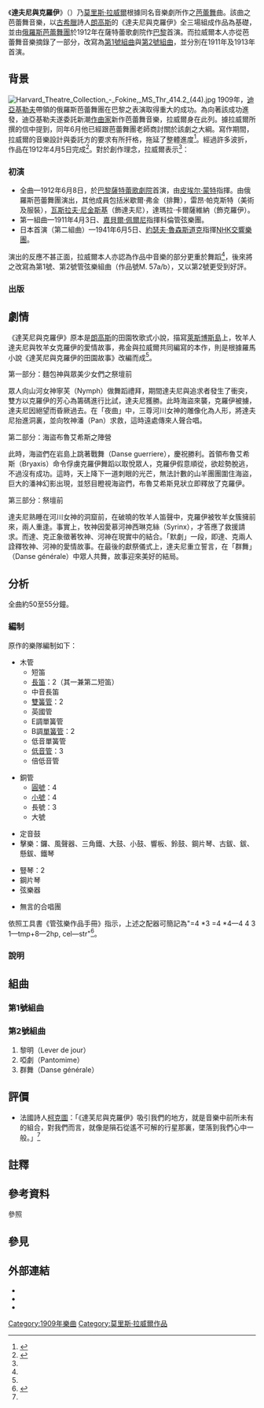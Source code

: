 {{NoteTA
|T=zh-hans:达夫尼与克罗埃;zh-hant:達夫尼與克羅伊
|1=zh-hans:达夫尼;zh-hant:達夫尼;
|2=zh-hans:克罗埃;zh-hant:克羅伊;
}}

《'''達夫尼與克羅伊'''》（{{lang-fr|''Daphnis et Chloé''}}）乃[[莫里斯·拉威爾|莫里斯·拉威爾]]根據同名音樂劇所作之[[芭蕾舞|芭蕾舞]]曲。該曲之芭蕾舞音樂，以[[古希臘|古希臘]]詩人[[朗格斯|朗高斯]]的《達夫尼與克羅伊》全三場組成作品為基礎，並由[[俄羅斯芭蕾舞團|俄羅斯芭蕾舞團]]於1912年在薩特蕾歌劇院作[[巴黎|巴黎]]首演。而拉威爾本人亦從芭蕾舞音樂摘錄了一部分，改寫為[[達夫尼與克羅伊#第1號組曲|第1號組曲]]與[[達夫尼與克羅伊#第2號組曲|第2號組曲]]，並分別在1911年及1913年首演。

== 背景 ==
[[File:Harvard_Theatre_Collection_-_Fokine,_MS_Thr_414.2_(44).jpg|thumb]]
1909年，[[谢尔盖·达基列夫|迪亞基勒夫]]帶領的俄羅斯芭蕾舞團在巴黎之表演取得重大的成功。為向著該成功進發，迪亞基勒夫遂委託新潮[[作曲家|作曲家]]新作芭蕾舞音樂，拉威爾身在此列。據拉威爾所撰的信中提到，同年6月他已經跟芭蕾舞團老師{{link-en|米歇爾·弗金|Michel Fokine}}商討關於該劇之大綱。寫作期間，拉威爾的音樂設計與委託方的要求有所扞格，拖延了整體進度<ref name=koong>{{Cite web|title=拉威爾的《達夫尼與克羅埃組曲》|url=http://blog.udn.com/cherylcshome/1650761|accessdate=2021-01-29|date=2008-02-27}}</ref>。經過許多波折，作品在1912年4月5日完成<ref name=orada>{{Cite web|title=達芙尼與克羅伊 (Daphnis et Chloé)|url=http://orfeoadagio.blogspot.com/2011/06/daphnis-et-chloe.html|accessdate=2021-01-29|date=2011-06-23}}</ref>。對於創作理念，拉威爾表示<ref name=orada/>：

{{quotation|當我寫作這部作品時，我意圖完成一幅大規模的音樂性壁畫，除了具有古樸趣味外，幾乎接近十八世紀末法國畫家所表現的繪畫性，也用心去呈現幻想中的希臘神話。}}

=== 初演 ===
* 全曲—1912年6月8日，於[[巴黎|巴黎]][[薩特蕾歌劇院|薩特蕾歌劇院]]首演，由[[皮埃尔·蒙特|皮埃尔·蒙特]]指揮。由俄羅斯芭蕾舞團演出，其他成員包括米歇爾·弗金（排舞），雷昂·帕克斯特（美術及服裝），[[瓦斯拉夫·尼金斯基|瓦斯拉夫·尼金斯基]]（飾達夫尼），達瑪拉·卡爾薩維納（飾克羅伊）。
* 第一組曲—1911年4月3日、[[嘉貝爾·佩爾尼|嘉貝爾·佩爾尼]]指揮科倫管弦樂團。
* 日本首演（第二組曲）—1941年6月5日、[[約瑟夫·魯森斯道克|約瑟夫·魯森斯道克]]指揮[[NHK交響樂團|NHK交響樂團]]。

演出的反應不甚正面，拉威爾本人亦認為作品中音樂的部分更重於舞蹈<ref name=koong/>{{notetag|拉威爾將之稱為「舞蹈交響曲」（Symphonie chorégraphique）。}}，後來將之改寫為第1號、第2號管弦樂組曲（作品號M. 57a/b），又以第2號更受到好評。

=== 出版 ===
{{expand section}}

== 劇情 ==
《達芙尼與克羅伊》原本是[[朗格斯|朗高斯]]的田園牧歌式小說，描寫[[莱斯沃斯岛|萊斯博斯島]]上，牧羊人達夫尼與牧羊女克羅伊的愛情故事，弗金與拉威爾共同編寫的本作，則是根據羅馬小說《達芙尼與克羅伊的田園故事》改編而成<ref name=orada/>。

;第一部分：麵包神與眾美少女們之祭壇前
眾人向山河女神寧芙（Nymph）做舞蹈禮拜，期間達夫尼與追求者發生了衝突，雙方以克羅伊的芳心為籌碼進行比試，達夫尼獲勝。此時海盜來襲，克羅伊被擄，達夫尼因絕望而昏厥過去。在「夜曲」中，三尊河川女神的雕像化為人形，將達夫尼抬進洞裏，並向牧神潘（Pan）求救，這時遠處傳來人聲合唱。

;第二部分：海盜布魯艾希斯之陣營
此時，海盜們在岩島上跳著戰舞（Danse guerriere），慶祝勝利。首領布魯艾希斯（Bryaxis）命令俘虜克羅伊舞蹈以取悅眾人，克羅伊假意順從，欲趁勢脫逃，不過沒有成功。這時，天上降下一道刺眼的光芒，無法計數的山羊團團圍住海盜，巨大的潘神幻影出現，並怒目瞪視海盜們，布魯艾希斯見狀立即釋放了克羅伊。

;第三部分：祭壇前
達夫尼熟睡在河川女神的洞窟前，在破曉的牧羊人笛聲中，克羅伊被牧羊女簇擁前來，兩人重逢。事實上，牧神因愛慕河神西琳克絲（Syrinx），才答應了救援請求。而達、克正象徵著牧神、河神在現實中的結合。「默劇」一段，即達、克兩人詮釋牧神、河神的愛情故事。在最後的獻祭儀式上，達夫尼重立誓言，在「群舞」（Danse générale）中眾人共舞，故事迎來美好的結局。

== 分析 ==
全曲約50至55分鐘。 

=== 編制 ===
原作的樂隊編制如下：
{{multicol}}
* 木管
** 短笛
** [[長笛|長笛]]：2（其一兼第二短笛）
** 中音長笛
** [[雙簧管|雙簧管]]：2
** 英國管
** E{{music|flat}}調單簧管
** B{{music|flat}}調[[單簧管|單簧管]]：2
** 低音單簧管
** [[低音管|低音管]]：3
** 倍低音管
{{multicol-break}}
* 銅管
** [[圓號|圓號]]：4
** [[小號|小號]]：4
** 長號：3
** 大號
{{multicol-break}}
* 定音鼓
* 擊樂：鑼、風聲器、三角鐵、大鼓、小鼓、響板、鈴鼓、鋼片琴、古鈸、鈸、懸鈸、鐵琴
{{multicol-break}}
* 豎琴：2
* 鋼片琴
* 弦樂器
{{multicol-break}}
* 無言的合唱團
{{multicol-end}}

依照工具書《管弦樂作品手冊》指示，上述之配器可簡記為"=4 *3 =4 *4—4 4 3 1—tmp+8—2hp, cel—str"<ref>{{Cite book|title=''ORCHESTRAL MUSIC: A Handbook.''|url=https://archive.org/details/orchestralmusic00dani|last=Daniels|first=David|publisher=Scarecrow Press, Inc.|year=1996|isbn=0-8108-3228-3|location=Lanham|pages=[https://archive.org/details/orchestralmusic00dani/page/n338 326]|edition=3rd ed.}}</ref>。

=== 說明 ===
{{expand section}}

== 組曲 ==
=== 第1號組曲 ===
{{expand section}}

=== 第2號組曲 ===
#黎明（Lever de jour）
#啞劇（Pantomime）
#群舞（Danse générale）

== 評價 ==
* 法國詩人[[让·谷克多|柯克圖]]：「《達芙尼與克羅伊》吸引我們的地方，就是音樂中前所未有的組合，對我們而言，就像是隕石從遙不可解的行星那裏，墜落到我們心中一般。」<ref name=orada/>

== 註釋 ==
{{notefoot}}

== 參考資料 ==
;參照
{{reflist}}

== 參見 ==
{{portal|古典音樂}}

== 外部連結 ==
* {{IMSLP|work=Daphnis et Chloé (Ravel, Maurice)|cname=達夫尼與克羅伊}}
* {{IMSLP|work=Daphnis et Chloé Suite No.1 (Ravel, Maurice)|cname=達夫尼與克羅伊 (第1號組曲)}}
* {{IMSLP|work=Daphnis et Chloé Suite No.2 (Ravel, Maurice)|cname=達夫尼與克羅伊 (第2號組曲)}}

{{Maurice Ravel}}

{{Authority Control}}
[[Category:1909年樂曲|Category:1909年樂曲]]
[[Category:莫里斯·拉威爾作品|Category:莫里斯·拉威爾作品]]